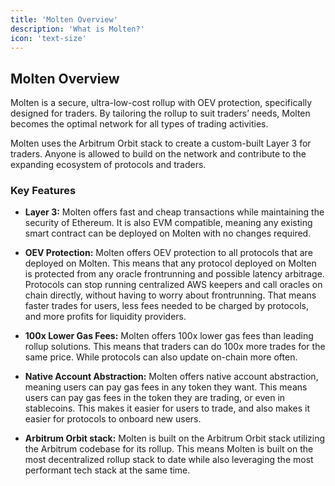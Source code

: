 ```yaml
---
title: 'Molten Overview'
description: 'What is Molten?'
icon: 'text-size'
---
```


## Molten Overview

Molten is a secure, ultra-low-cost rollup with OEV protection, specifically designed for traders. By tailoring the rollup to suit traders’ needs, Molten becomes the optimal network for all types of trading activities.

Molten uses the Arbitrum Orbit stack to create a custom-built Layer 3 for traders. Anyone is allowed to build on the network and contribute to the expanding ecosystem of protocols and traders.

### Key Features

- **Layer 3:** Molten offers fast and cheap transactions while maintaining the security of Ethereum. It is also EVM compatible, meaning any existing smart contract can be deployed on Molten with no changes required.
  
- **OEV Protection:** Molten offers OEV protection to all protocols that are deployed on Molten. This means that any protocol deployed on Molten is protected from any oracle frontrunning and possible latency arbitrage. Protocols can stop running centralized AWS keepers and call oracles on chain directly, without having to worry about frontrunning. That means faster trades for users, less fees needed to be charged by protocols, and more profits for liquidity providers.
  
- **100x Lower Gas Fees:** Molten offers 100x lower gas fees than leading rollup solutions. This means that traders can do 100x more trades for the same price. While protocols can also update on-chain more often.
  
- **Native Account Abstraction:** Molten offers native account abstraction, meaning users can pay gas fees in any token they want. This means users can pay gas fees in the token they are trading, or even in stablecoins. This makes it easier for users to trade, and also makes it easier for protocols to onboard new users.
  
- **Arbitrum Orbit stack:** Molten is built on the Arbitrum Orbit stack utilizing the Arbitrum codebase for its rollup. This means Molten is built on the most decentralized rollup stack to date while also leveraging the most performant tech stack at the same time.
